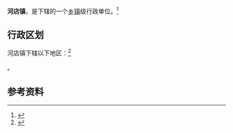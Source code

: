 {{中国乡级行政区|37/15/22/113/000}}

'''河店镇'''，是{{PRC admin/fullname|37/15/22/113/000|3}}下辖的一个[[乡镇|乡镇]]级行政单位。<ref>{{PRC admin/ref sgc|{{PRC admin/parent|37/15/22/113/000}}}}</ref>

== 行政区划 ==

河店镇下辖以下地区：<ref>{{PRC admin/ref sgc|37/15/22/113/000}}</ref>

{{PRC admin/children|37/15/22/113/000}}。

== 参考资料 ==

{{reflist}}

{{行政区划小作品}}
{{PRC admin/navcat|37/15/22/113/000}}